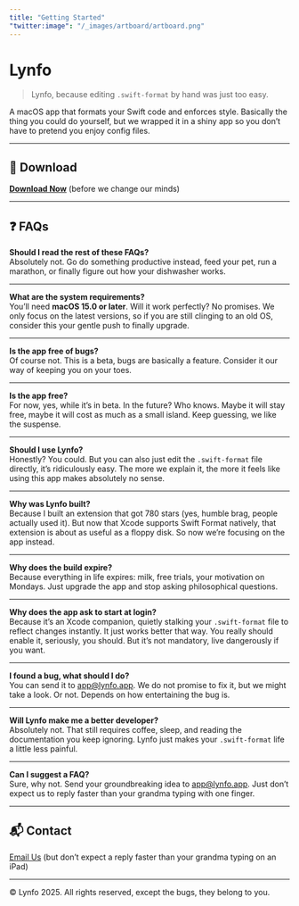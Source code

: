 ```yaml
---
title: "Getting Started"
"twitter:image": "/_images/artboard/artboard.png"
---
```


# Lynfo

> Lynfo, because editing `.swift-format` by hand was just too easy.

A macOS app that formats your Swift code and enforces style. Basically the thing you could do yourself, but we wrapped it in a shiny app so you don’t have to pretend you enjoy config files.

---

## 🚀 Download

[**Download Now**](https://lynfo.app/downloading) (before we change our minds)

---

## ❓ FAQs

**Should I read the rest of these FAQs?**  
Absolutely not. Go do something productive instead, feed your pet, run a marathon, or finally figure out how your dishwasher works.

---

**What are the system requirements?**  
You’ll need **macOS 15.0 or later**. Will it work perfectly? No promises. We only focus on the latest versions, so if you are still clinging to an old OS, consider this your gentle push to finally upgrade.

---

**Is the app free of bugs?**  
Of course not. This is a beta, bugs are basically a feature. Consider it our way of keeping you on your toes.

---

**Is the app free?**  
For now, yes, while it’s in beta. In the future? Who knows. Maybe it will stay free, maybe it will cost as much as a small island. Keep guessing, we like the suspense.

---

**Should I use Lynfo?**  
Honestly? You could. But you can also just edit the `.swift-format` file directly, it’s ridiculously easy. The more we explain it, the more it feels like using this app makes absolutely no sense.

---

**Why was Lynfo built?**  
Because I built an extension that got 780 stars (yes, humble brag, people actually used it). But now that Xcode supports Swift Format natively, that extension is about as useful as a floppy disk. So now we’re focusing on the app instead.

---

**Why does the build expire?**  
Because everything in life expires: milk, free trials, your motivation on Mondays. Just upgrade the app and stop asking philosophical questions.

---

**Why does the app ask to start at login?**  
Because it’s an Xcode companion, quietly stalking your `.swift-format` file to reflect changes instantly. It just works better that way. You really should enable it, seriously, you should. But it’s not mandatory, live dangerously if you want.

---

**I found a bug, what should I do?**  
You can send it to [app@lynfo.app](mailto:app@lynfo.app). We do not promise to fix it, but we might take a look. Or not. Depends on how entertaining the bug is.

---

**Will Lynfo make me a better developer?**  
Absolutely not. That still requires coffee, sleep, and reading the documentation you keep ignoring. Lynfo just makes your `.swift-format` life a little less painful.

---

**Can I suggest a FAQ?**  
Sure, why not. Send your groundbreaking idea to [app@lynfo.app](mailto:app@lynfo.app). Just don’t expect us to reply faster than your grandma typing with one finger.

---

## 📬 Contact

[Email Us](mailto:app@lynfo.app) (but don’t expect a reply faster than your grandma typing on an iPad)

---

© Lynfo 2025. All rights reserved, except the bugs, they belong to you.
